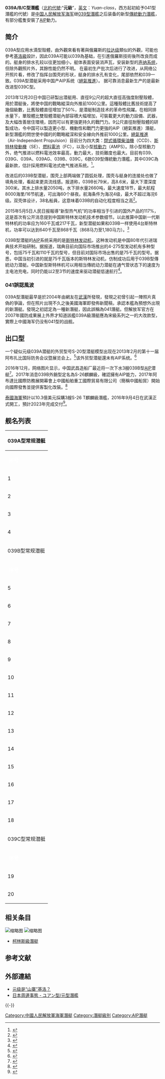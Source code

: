 {{citecheck|time=2018-05-08T01:00:31+00:00}}
{{refimprove|time=2018-05-08T01:00:31+00:00}}
{{noteTA
|1=zh-hant:潛艦;zh-hans:潜艇;
}}
{{潛艇
|名称= 039A/B/C型潜艇[[File:Naval_Ensign_of_the_People's_Republic_of_China.svg|30px]]<br>（出口代號：S-20/26  麒麟級）
|图片= [[File:Chinese_Type_093_submarine.jpg|280px]]
|照片说明= 
|舰种= 傳統動力攻擊潜艇
|命名= [[北約代號|北约代号]]“元”级
|拥有国= [[中华人民共和国|中華人民共和國]]
|前型= [[039型潜艇|039型潜艇]]（宋级潜艇）
|次型= 
|同型= 24艘
|竣工= 24艘
|結局= 
|狀態= 現役
|水上吃水= 6.7m
|水上排水量= 約2300噸
|水下排水量= 約3600噸
|极限潜深= 300m
|长度= 77.6m
|阔度= 8.4m
|动力系统= [[AIP|AIP絕氣推進]] ([[斯特林發動機|斯特林發動機]])
|叶轴=
|水上极速= 12節
|潜行极速= 20節
|燃料= 柴油
|乘员= 65人
|鱼雷= 533mm[[鱼雷發射管|鱼雷發射管]]x6
|导弹= [[鹰击82反舰导弹|鷹擊82反艦飛彈]]
|其他武装= 
|续航力= 約6500海里
|其他= 
}}
'''039A/B/C型潛艦'''（[[北約代號|北約代號]]:“'''元級'''”，[[英文|英文]]：''Yuan-class''，西方起初給予041型潛艦的代號）是[[中国人民解放军海军|中国人民解放军海军]]继[[039型潛艇|039型潛艦]]之后装备的新型[[柴电动力|傳統動力潛艦]]，有部分艦隻安裝了[[絕氣推進|AIP]]動力。

== 简介 ==
039A型应用水滴型殼體，由外觀來看有著與俄羅斯的[[拉达级潜艇|拉达级]]類似的外觀，可能也參考[[基洛级潜艇|基洛級]]設計，因此039A可能以039為基础，在引進俄羅斯技術後所改良而成的。艇身的排水孔较以往更加细小，艇体表面安装消声瓦，安装新型的[[聲納|声纳系统]]，但除外觀照片外，其餘性能仍然不明。 在最初生产批次后进行了改进，从网络公开照片看，修改了指挥台围壳的形状，艇身的排水孔有变化，尾部依然和039一致。039A型潜艇采用中国产AIP系统（[[絕氣推進|絕氣推進]]）。 据可靠消息最新生产的是最新改进型039C型。

2013年12月20日中国已研製出潜艇用、直徑9公尺的超大直徑高強度耐壓殼體，用於潜艇後，將使中国的戰略縱深向外推前1000公里。這種殼體比舊技術提高了幾個級數，比舊殼體直徑增加了50%，是潜艇制造技术的革命性飛躍。在相同排水量下，單殼體比雙殼體潜艇內部容積大幅增加，可裝載更大的動力設備、武器，及大幅改善居住環境，因而可以有更強更持久的戰鬥力。9公尺直徑耐壓殼體的研製成功，令中国可以製造更小型、機動性和戰鬥力更強的AIP（絕氣推進）潛艇，新型潛艦的問世使中國的的戰略縱深和安全線向外推前1000公里。[[絕氣推進|絕氣推進]]（Air-Independent Propulsion）目前分为四大类：[[絕氣推進|閉式循環柴油機]]（CCD）、[[斯特林發動機|斯特林發動機]]（SE）、[[燃料電池|燃料電池]]（FC），以及小型[[核動力|核動力]]（AMPS）。除小型核動力外，绝气推进以燃料電池效率最高，動力最大，技術難度也最大。目前有039、039G、039A、039AG、039B、039C，6款039型傳統動力潛艦，其中039C為最新款，估計採用燃料電池式绝气推进系统。<ref>{{Cite web |url=http://udn.com/NEWS/BREAKINGNEWS/BREAKINGNEWS4/8373759.shtml |title=傳中国成功研製潛艦單殼體 |accessdate=2013-12-20 |archive-date=2013-12-20 |archive-url=https://web.archive.org/web/20131220163608/http://udn.com/NEWS/BREAKINGNEWS/BREAKINGNEWS4/8373759.shtml |dead-url=no }}</ref>。

改进后的039B型潜艇，围壳上部两端做了圆弧处理，围壳与艇身的连接处也做了填角处理，看起来更具流线感。报道称，039B长79米，高8.6米，最大下潜深度300米。其水上排水量2050吨，水下排水量2660吨，最大速度18节，最大航程8000海里/16节航速，可出海60个昼夜。航海条件为海况4级，最大不超过海况6级。双壳体设计，38名船員，这意味着039B的自动化程度相当之高<ref>{{cite web|url=http://mil.news.sina.com.cn/2014-05-30/0736782318.html|publisher=新浪网|accessdate=2014-05-30|title=揭秘中国039B型潜艇：自动化程度相当高|archive-date=2014-06-03|archive-url=https://web.archive.org/web/20140603135647/http://mil.news.sina.com.cn/2014-05-30/0736782318.html|dead-url=no}}</ref>。

2015年5月5日人民日报報導“新型热气机”的功率相当于引进的国外产品的117%，这是首次有公开消息提到中国斯特林发动机技术参数细节。以此推算中国新一代斯特林机的功率应为160千瓦或217千瓦，新型潜艇如果和039B一样使用4台斯特林机，功率可以达到640千瓦至868千瓦（868马力至1,180马力）。<ref>{{Cite web |url=http://military.dwnews.com/news/2015-05-05/59651548.html |title=党媒泄解放军新AIP潜艇独门秘技 世界首创 |access-date=2017-02-27 |archive-url=https://web.archive.org/web/20170409020221/http://military.dwnews.com/news/2015-05-05/59651548.html |archive-date=2017-04-09 |dead-url=yes }}</ref>

039B型潜艇的[[AIP|AIP]]系统采用的是[[斯特林发动机|斯特林发动机]]，这种发动机是中国80年代引进瑞典技术开始研制。据报道，瑞典目前向国际市场推出的4-275型发动机有多种型号，包括75千瓦和110千瓦的型号，但目前对国际市场出售的是75千瓦的型号。据悉，中国当初引进的就是75千瓦版本的斯特林发动机，仿制成功后用于039B型傳統动力潜艇。中国新型斯特林机可以用相当傳統动力潜艇在通气管状态下的速度为主电池充电，同时仍能以2至3节的速度来驱动潜艇低速航行<ref>{{cite web|url=http://news.qq.com/a/20150505/050443.htm|publisher=腾讯网|accessdate=2015-05-05|title=中国AIP潜艇为何强：发动机功率超国外117%|archive-date=2015-07-26|archive-url=https://web.archive.org/web/20150726040029/http://news.qq.com/a/20150505/050443.htm|dead-url=no}}</ref>。
===041誤認風波===
039A型潛艇最早是於2004年由網友在[[武漢|武漢]]所發現，發現之初曾引起一陣照片真偽的爭論，但在照片出現不久之後美國海軍即發佈新聞稿，承認本艦為預想外出現的新潛艇。發現之初認定為一種新潛艇，因此誤稱為041潛艇。但解放军官方在2007年國防成果展上外界才知道該艦039A級潛艇應為宋級系列之一的大改款型，實際上中國海军仍没有041型的战舰。

==出口型==
一个疑似元级039A潜艇的外贸型号S-20型潜艇模型出现在2013年2月的第十一届阿布扎比国际防务会议暨展览会上。<ref>{{Cite web |url=http://war.163.com/photoview/4T8E0001/32511.html#p=8PEQI3LR4T8E0001 |title=外贸潜艇模型近照曝光 |accessdate=2013-03-08 |archive-date=2013-03-11 |archive-url=https://web.archive.org/web/20130311092453/http://war.163.com/photoview/4T8E0001/32511.html#p=8PEQI3LR4T8E0001 |dead-url=no }}</ref>该外贸型潜艇還未有AIP系统。<ref>{{Cite web |url=http://mil.huanqiu.com/observation/2013-03/3690229.html |title=环球时报 中国外贸版元级潜艇亮相防务展 |accessdate=2013-03-08 |archive-date=2013-03-04 |archive-url=https://web.archive.org/web/20130304003342/http://mil.huanqiu.com/observation/2013-03/3690229.html |dead-url=no }}</ref>

2016年12月，网络图片显示，中国武昌造船厂最近将一次下水3艘039B型[[AIP|AIP]]潜艇<ref>{{Cite web |url=http://slide.mil.news.sina.com.cn/h/slide_8_203_47203.html#p=1 |title=黑鱼也要下饺子！中国一次下水三艘039B潜艇 |accessdate=2016-12-09 |archive-date=2016-12-11 |archive-url=https://web.archive.org/web/20161211132737/http://slide.mil.news.sina.com.cn/h/slide_8_203_47203.html#p=1 |dead-url=no }}</ref>。2017年消息039B外銷型定名為S-26麒麟級，確認擁有AIP能力，2017年阿布達比國際防務展開幕會上中國船舶重工國際貿易有限公司（簡稱中國船貿）開始向國際發售並提供客製化改裝。<ref>{{Cite web |url=http://www.ettoday.net/news/20170226/874215.htm |title=東森 - 中國首度海外推銷S-26潛艦 配AIP |accessdate=2017-02-27 |archive-date=2017-02-27 |archive-url=https://web.archive.org/web/20170227070505/http://www.ettoday.net/news/20170226/874215.htm |dead-url=no }}</ref>

[[泰國海軍|泰國海軍]]預計以10.3億美元採購3艘S-26 T麒麟級潛艦，2016年9月4日在武漢正式開工，預計2023年完成交付<ref>{{Cite web |url=https://www.ettoday.net/news/20180905/1251742.htm |title=「買二送一」大優惠　中國出口泰國S26T潛艇武漢開建 |accessdate=2018-12-10 |archive-date=2018-12-11 |archive-url=https://web.archive.org/web/20181211010210/https://www.ettoday.net/news/20180905/1251742.htm |dead-url=no }}</ref>。

== 舰名列表 ==
{|class="toccolours" border="1" cellspacing="1" cellpadding="2" style="margin:left; width:100%; border-collapse:collapse;"
|- 
!colspan="8"| 039A型常规潜艇
|- style="background:#069;"
|'''<font style="color:#fff;"> 序号 '''
|'''<font style="color:#fff;"> 舷号 '''
|'''<font style="color:#fff;"> 排水量 '''
|'''<font style="color:#fff;"> 造船厂 '''
|'''<font style="color:#fff;"> 服役时间 '''
|'''<font style="color:#fff;"> 所属舰队 '''
|'''<font style="color:#fff;"> 备注 '''
|'''<font style="color:#fff;"> 现状 '''
|-
|1 || 330艇 || 3600吨 || 武昌造船厂|| 2006 ||东部战区海军 <ref>{{Cite web |url=http://military.china.com.cn/2012-07/28/content_26045877.htm |title=国产新一代潜艇330艇配新动力系统已形成战斗力 |accessdate=2013-09-27 |archive-date=2013-02-18 |archive-url=https://web.archive.org/web/20130218224215/http://military.china.com.cn/2012-07/28/content_26045877.htm |dead-url=no }}</ref>
|
| 已服役
|-
|2 || 331艇 || 3600吨 ||武昌造船厂<ref>{{Cite web |url=http://navy.81.cn/content/2012-12/12/content_5138537.htm |title=东海舰队某潜艇支队加强战斗力建设纪实 |accessdate=2013-09-27 |archive-date=2013-04-09 |archive-url=https://web.archive.org/web/20130409043733/http://navy.81.cn/content/2012-12/12/content_5138537.htm |dead-url=no }}</ref>|| 2007 || 东部战区海军 || <ref>{{Cite web |url=http://news.qq.com/a/20121212/001794.htm#p=1 |title=东海舰队039B型331艇射反舰导弹画面曝光 |accessdate=2013-09-27 |archive-date=2013-10-03 |archive-url=https://web.archive.org/web/20131003054702/http://news.qq.com/a/20121212/001794.htm#p=1 |dead-url=no }}</ref> 2011年7月美国参谋长联席会议主席马伦上将参观<br>2012年11月美国海军部长马伯斯参观
| 已服役
|-
|3 || 332艇 || 3600吨 ||武昌造船厂||  2009  ||东部战区海军||<ref>{{Cite web |url=http://news.xinhuanet.com/mil/2009-08/03/content_11817514.htm |title=海军反潜演练 资深潜艇长坐镇驱逐舰指挥台 |accessdate=2013-09-27 |archive-date=2009-08-15 |archive-url=https://web.archive.org/web/20090815021245/http://news.xinhuanet.com/mil/2009-08/03/content_11817514.htm |dead-url=no }}</ref>
| 已服役
|-
|4 || 333艇 || 3600吨 ||武昌造船厂|| 2010 ||东部战区海军||<ref>{{Cite web |url=http://military.china.com/important/11132797/20131115/18149928.html |title=美军上将参观中国333艇 官方明确指出是AIP潜艇 |access-date=2014-06-28 |archive-url=https://web.archive.org/web/20140603184458/http://military.china.com/important/11132797/20131115/18149928.html |archive-date=2014-06-03 |dead-url=yes }}</ref> 2013年11月<br>美海军作战部副部长福格森海军上将参观
| 已服役
|-
!colspan="8"| 039B型常规潜艇
|- style="background:#069;"
|'''<font style="color:#fff;"> 序号 '''
|'''<font style="color:#fff;"> 舷号 '''
|'''<font style="color:#fff;"> 排水量 '''
|'''<font style="color:#fff;"> 造船厂 '''
|'''<font style="color:#fff;"> 服役时间 '''
|'''<font style="color:#fff;"> 所属舰队 '''
|'''<font style="color:#fff;"> 备注 '''
|'''<font style="color:#fff;"> 现状 '''
|-
|5 || 334艇 || 3600吨 ||武昌造船厂|| 2011 ||东部战区海军||
| 已服役
|-
|6 || 335艇 || 3600吨 ||武昌造船厂|| 2011 ||东部战区海军||<ref>{{Cite web |url=http://mil.news.sina.com.cn/2014-08-12/0410794982.html |title=全军学习成才先进个人（41名） |accessdate=2014-10-16 |archive-date=2014-10-22 |archive-url=https://web.archive.org/web/20141022074446/http://mil.news.sina.com.cn/2014-08-12/0410794982.html |dead-url=no }}</ref>
| 已服役
|-
|7 || 336艇 || 3600吨 ||江南造船厂|| 2011 ||东部战区海军||<ref>{{Cite web |url=http://military.people.com.cn/BIG5/n/2013/0806/c172467-22454074.html |title=軍人就要執著於打勝仗 |accessdate=2013-09-27 |archive-date=2013-09-27 |archive-url=https://archive.is/20130927213020/http://military.people.com.cn/BIG5/n/2013/0806/c172467-22454074.html |dead-url=yes }}</ref>
| 已服役
|-
|8 || 337艇 || 3600吨 ||江南造船厂|| 2012||东部战区海军||
| 已服役
|-
|9 || 338艇 || 3600吨 ||江南造船厂|| 2012 ||东部战区海军||
| 已服役
|-
|10 || 339艇 || 3600吨 ||江南造船厂|| 2012 ||东部战区海军||
| 已服役
|-
|11 || 340艇 || 3600吨 ||武昌造船厂|| 2012 ||北部战区海军||<ref>{{Cite web |url=http://lt.cjdby.net/thread-1617724-1-1.html |title=旅顺换装果然是新艇——340艇浮出水面 |accessdate=2013-09-27 |archive-date=2013-10-02 |archive-url=https://web.archive.org/web/20131002045723/http://lt.cjdby.net/thread-1617724-1-1.html |dead-url=no }}</ref> 2014年7月美国海军作战部长<br>乔纳森·格林纳特海军上将参观长城340艇 
| 已服役
|-
|12 || 341艇 || 3600吨 ||武昌造船厂|| 2013 ||北部战区海军||<ref>{{Cite web |url=http://lt.cjdby.net/thread-1733358-1-1.html |title=旅顺潜支又入列一艘新艇——341艇 |accessdate=2014-06-28 |archive-date=2014-08-12 |archive-url=https://web.archive.org/web/20140812173438/http://lt.cjdby.net/thread-1733358-1-1.html |dead-url=no }}</ref>
| 已服役
|-
|13 || 342艇 || 3600吨 ||武昌造船厂|| 2014 ||北部战区海军||
| 已服役
|-
|14 || 343艇 || 3600吨 ||武昌造船厂|| 2017 ||北部战区海军||
| 已服役
|-
|15 || 344艇 || 3600吨 ||武昌造船厂|| 2017 ||北部战区海军||
| 已服役
|-
|16 ||345艇  || 3600吨 ||江南造船厂|| 2017 ||南部战区海军||
| 已服役
|-
|17 ||346艇  || 3600吨 ||江南造船厂|| 2018 ||南部战区海军||
| 已服役
|-
|18 ||347艇  || 3600吨 ||武昌造船厂|| 2018 ||北部战区海军||
| 已服役
|-
!colspan="8"| 039C型常规潜艇
|- style="background:#069;"
|'''<font style="color:#fff;"> 序号 '''
|'''<font style="color:#fff;"> 舷号 '''
|'''<font style="color:#fff;"> 排水量 '''
|'''<font style="color:#fff;"> 造船厂 '''
|'''<font style="color:#fff;"> 服役时间 '''
|'''<font style="color:#fff;"> 所属舰队 '''
|'''<font style="color:#fff;"> 备注 '''
|'''<font style="color:#fff;"> 现状 '''
|-
|19 ||  ||  ||武昌造船厂||2021 || ||
| 已服役
|-
|20 ||  ||  ||江南造船厂||2021 || ||
| 已服役
|}

== 相关条目 ==
[[File:Yuan_(Type_039A)_Class_Attack_Submarine.JPG|缩略图]]
[[File:Chinese_Type_041_submarine.jpg|缩略图]]
* [[柯林斯級潛艇|柯林斯級潛艇]]

== 参考文献 ==
{{Reflist}}

== 外部連結 ==
*[http://13958079257.blog.163.com/blog/static/121049505200910623012744/ 元级是“山寨”基洛？]{{Wayback|url=http://13958079257.blog.163.com/blog/static/121049505200910623012744/ |date=20100403073429 }}
*[http://seesaawiki.jp/w/namacha2/d/039A%B7%BF%C0%F8%BF%E5%B4%CF%A1%CA%A5%E6%A5%A2%A5%F3%B7%BF/%B8%B5%B7%BF%A1%CB 日本周邊事態 - ユアン型/元型潛艦] {{Wayback|url=http://seesaawiki.jp/w/namacha2/d/039A%B7%BF%C0%F8%BF%E5%B4%CF%A1%CA%A5%E6%A5%A2%A5%F3%B7%BF/%B8%B5%B7%BF%A1%CB |date=20200720174444 }}

{{-}}
{{PRC潜艇}}
{{中国人民解放军海军舰艇|state=uncollapsed}}

[[Category:中國人民解放軍海軍潛艇|Category:中國人民解放軍海軍潛艇]]
[[Category:潛艇級別|Category:潛艇級別]]
[[Category:AIP潛艇|Category:AIP潛艇]]